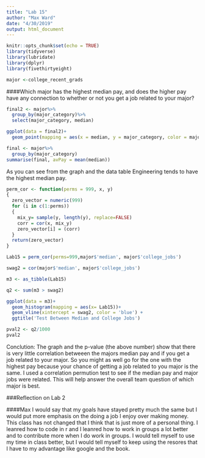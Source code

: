 ```yaml
---
title: "Lab 15"
author: "Max Ward"
date: "4/30/2019"
output: html_document
---
```


```r
knitr::opts_chunk$set(echo = TRUE)
library(tidyverse)
library(lubridate)
library(dplyr)        
library(fivethirtyeight)

major <-college_recent_grads
```
####Which major has the highest median pay, and does the higher pay have any connection to whether or not you get a job related to your major?
```r
final2 <- major%>%
  group_by(major_category)%>%
  select(major_category, median)
```
```r
ggplot(data = final2)+
  geom_point(mapping = aes(x = median, y = major_category, color = major_category))
```
```r
final <- major%>%
  group_by(major_category)
summarise(final, avPay = mean(median))
```
As you can see from the graph and the data table Engineering tends to have the highest median pay.
```r
perm_cor <- function(perms = 999, x, y)
{
  zero_vector = numeric(999)
  for (i in c(1:perms))
  {
    mix_y= sample(y, length(y), replace=FALSE)
    corr = cor(x, mix_y)
    zero_vector[i] = (corr)
  }
  return(zero_vector)
}
```
```r
Lab15 = perm_cor(perms=999,major$'median', major$'college_jobs')
```
```r
swag2 = cor(major$'median', major$'college_jobs')
```
```r
m3 <- as_tibble(Lab15)
```
```r
q2 <- sum(m3 > swag2)
```
```r
ggplot(data = m3)+
  geom_histogram(mapping = aes(x= Lab15))+
  geom_vline(xintercept = swag2, color = 'blue') +
  ggtitle('Test Between Median and College Jobs')
```
```r
pval2 <- q2/1000
pval2
```
Conclution: The graph and the p-value (the above number) show that there is very little correlation betweeen the majors median pay and if you get a job related to your major. So you might as well go for the one with the highest pay because your chance of getting a job related to you major is the same. I used a correlation permution test to see if the median pay and major jobs were related. This will help answer the overall team question of which major is best. 

###Reflection on Lab 2

####Max
I would say that my goals have stayed pretty much the same but I would put more emphasis on the doing a job I enjoy over making money. This class has not changed that I think that is just more of a personal thing. I leanred how to code in r and I leanred how to work in groups a lot better and to contribute more when I do work in groups. I would tell myself to use my time in class better, but I would tell myself to keep using the resores that I have to my advantage like google and the book. 
